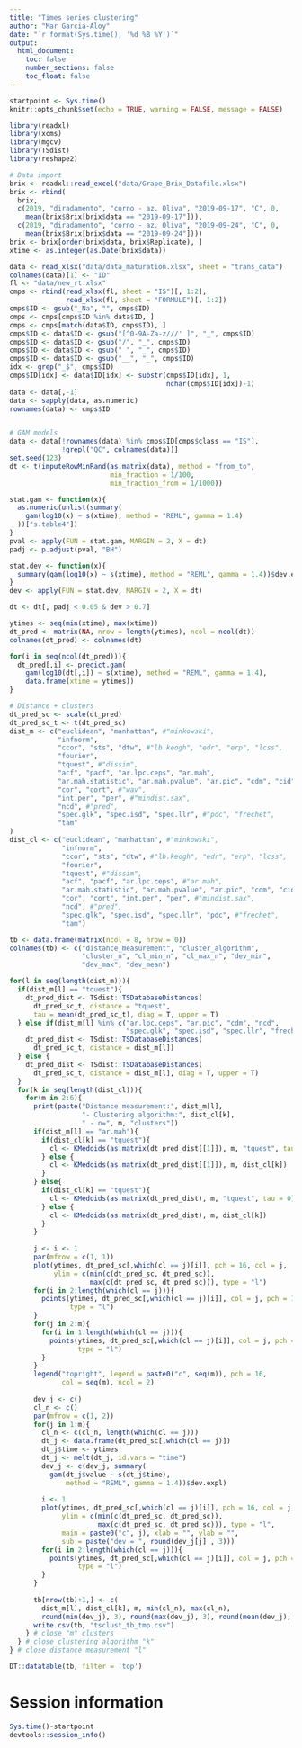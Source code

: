 ```yaml
---
title: "Times series clustering"
author: "Mar Garcia-Aloy"
date: "`r format(Sys.time(), '%d %B %Y')`"
output: 
  html_document:
    toc: false
    number_sections: false
    toc_float: false
---
```


```r
startpoint <- Sys.time()
knitr::opts_chunk$set(echo = TRUE, warning = FALSE, message = FALSE)
```

```r
library(readxl)
library(xcms)
library(mgcv)
library(TSdist)
library(reshape2)

# Data import
brix <- readxl::read_excel("data/Grape_Brix_Datafile.xlsx")
brix <- rbind(
  brix, 
  c(2019, "diradamento", "corno - az. Oliva", "2019-09-17", "C", 0, 
    mean(brix$Brix[brix$data == "2019-09-17"])),
  c(2019, "diradamento", "corno - az. Oliva", "2019-09-24", "C", 0, 
    mean(brix$Brix[brix$data == "2019-09-24"])))
brix <- brix[order(brix$data, brix$Replicate), ]
xtime <- as.integer(as.Date(brix$data))

data <- read_xlsx("data/data_maturation.xlsx", sheet = "trans_data")
colnames(data)[1] <- "ID"
fl <- "data/new_rt.xlsx"
cmps <- rbind(read_xlsx(fl, sheet = "IS")[, 1:2],
              read_xlsx(fl, sheet = "FORMULE")[, 1:2])
cmps$ID <- gsub("_Na", "", cmps$ID)
cmps <- cmps[cmps$ID %in% data$ID, ]
cmps <- cmps[match(data$ID, cmps$ID), ]
cmps$ID <- data$ID <- gsub("[^0-9A-Za-z///' ]", "_", cmps$ID)
cmps$ID <- data$ID <- gsub("/", "_", cmps$ID)
cmps$ID <- data$ID <- gsub(" ", "_", cmps$ID)
cmps$ID <- data$ID <- gsub("__", "_", cmps$ID)
idx <- grep("_$", cmps$ID)
cmps$ID[idx] <- data$ID[idx] <- substr(cmps$ID[idx], 1, 
                                       nchar(cmps$ID[idx])-1)
data <- data[,-1]
data <- sapply(data, as.numeric)
rownames(data) <- cmps$ID


# GAM models
data <- data[!rownames(data) %in% cmps$ID[cmps$class == "IS"], 
             !grepl("QC", colnames(data))]
set.seed(123)
dt <- t(imputeRowMinRand(as.matrix(data), method = "from_to",
                         min_fraction = 1/100,
                         min_fraction_from = 1/1000))

stat.gam <- function(x){
  as.numeric(unlist(summary(
    gam(log10(x) ~ s(xtime), method = "REML", gamma = 1.4)
  ))["s.table4"])
}
pval <- apply(FUN = stat.gam, MARGIN = 2, X = dt)
padj <- p.adjust(pval, "BH")

stat.dev <- function(x){
  summary(gam(log10(x) ~ s(xtime), method = "REML", gamma = 1.4))$dev.expl 
}
dev <- apply(FUN = stat.dev, MARGIN = 2, X = dt)

dt <- dt[, padj < 0.05 & dev > 0.7]

ytimes <- seq(min(xtime), max(xtime))
dt_pred <- matrix(NA, nrow = length(ytimes), ncol = ncol(dt))
colnames(dt_pred) <- colnames(dt)

for(i in seq(ncol(dt_pred))){
  dt_pred[,i] <- predict.gam(
    gam(log10(dt[,i]) ~ s(xtime), method = "REML", gamma = 1.4), 
    data.frame(xtime = ytimes))  
}

# Distance + clusters
dt_pred_sc <- scale(dt_pred)
dt_pred_sc_t <- t(dt_pred_sc)
dist_m <- c("euclidean", "manhattan", #"minkowski", 
            "infnorm", 
            "ccor", "sts", "dtw", #"lb.keogh", "edr", "erp", "lcss", 
            "fourier", 
            "tquest", #"dissim", 
            "acf", "pacf", "ar.lpc.ceps", "ar.mah", 
            "ar.mah.statistic", "ar.mah.pvalue", "ar.pic", "cdm", "cid", 
            "cor", "cort", #"wav", 
            "int.per", "per", #"mindist.sax", 
            "ncd", #"pred", 
            "spec.glk", "spec.isd", "spec.llr", #"pdc", "frechet", 
            "tam"
)
dist_cl <- c("euclidean", "manhattan", #"minkowski", 
             "infnorm", 
             "ccor", "sts", "dtw", #"lb.keogh", "edr", "erp", "lcss", 
             "fourier", 
             "tquest", #"dissim", 
             "acf", "pacf", "ar.lpc.ceps", #"ar.mah", 
             "ar.mah.statistic", "ar.mah.pvalue", "ar.pic", "cdm", "cid", 
             "cor", "cort", "int.per", "per", #"mindist.sax", 
             "ncd", #"pred", 
             "spec.glk", "spec.isd", "spec.llr", "pdc", #"frechet", 
             "tam")

tb <- data.frame(matrix(ncol = 8, nrow = 0))
colnames(tb) <- c("distance_measurement", "cluster_algorithm", 
                  "cluster_n", "cl_min_n", "cl_max_n", "dev_min", 
                  "dev_max", "dev_mean")
```


```r
for(l in seq(length(dist_m))){
  if(dist_m[l] == "tquest"){
    dt_pred_dist <- TSdist::TSDatabaseDistances(
      dt_pred_sc_t, distance = "tquest", 
      tau = mean(dt_pred_sc_t), diag = T, upper = T)
  } else if(dist_m[l] %in% c("ar.lpc.ceps", "ar.pic", "cdm", "ncd", 
                             "spec.glk", "spec.isd", "spec.llr", "frechet")){
    dt_pred_dist <- TSdist::TSDatabaseDistances(
      dt_pred_sc_t, distance = dist_m[l])
  } else {
    dt_pred_dist <- TSdist::TSDatabaseDistances(
      dt_pred_sc_t, distance = dist_m[l], diag = T, upper = T)
  }
  for(k in seq(length(dist_cl))){
    for(m in 2:6){
      print(paste("Distance measurement:", dist_m[l], 
                  "- Clustering algorithm:", dist_cl[k],
                  " - n=", m, "clusters"))
      if(dist_m[l] == "ar.mah"){
        if(dist_cl[k] == "tquest"){
          cl <- KMedoids(as.matrix(dt_pred_dist[[1]]), m, "tquest", tau = 0)
        } else {
          cl <- KMedoids(as.matrix(dt_pred_dist[[1]]), m, dist_cl[k])
        }
      } else{
        if(dist_cl[k] == "tquest"){
          cl <- KMedoids(as.matrix(dt_pred_dist), m, "tquest", tau = 0)
        } else {
          cl <- KMedoids(as.matrix(dt_pred_dist), m, dist_cl[k])
        }
      }
      
      j <- i <- 1
      par(mfrow = c(1, 1))
      plot(ytimes, dt_pred_sc[,which(cl == j)[i]], pch = 16, col = j, 
           ylim = c(min(c(dt_pred_sc, dt_pred_sc)), 
                    max(c(dt_pred_sc, dt_pred_sc))), type = "l")
      for(i in 2:length(which(cl == j))){
        points(ytimes, dt_pred_sc[,which(cl == j)[i]], col = j, pch = 16, 
               type = "l")
      }
      for(j in 2:m){
        for(i in 1:length(which(cl == j))){
          points(ytimes, dt_pred_sc[,which(cl == j)[i]], col = j, pch = 16, 
                 type = "l")
        }
      }
      legend("topright", legend = paste0("c", seq(m)), pch = 16, 
             col = seq(m), ncol = 2)
      
      dev_j <- c()
      cl_n <- c()
      par(mfrow = c(1, 2))
      for(j in 1:m){
        cl_n <- c(cl_n, length(which(cl == j)))
        dt_j <- data.frame(dt_pred_sc[,which(cl == j)])
        dt_j$time <- ytimes
        dt_j <- melt(dt_j, id.vars = "time")
        dev_j <- c(dev_j, summary(
          gam(dt_j$value ~ s(dt_j$time), 
              method = "REML", gamma = 1.4))$dev.expl)
        
        i <- 1
        plot(ytimes, dt_pred_sc[,which(cl == j)[i]], pch = 16, col = j, 
             ylim = c(min(c(dt_pred_sc, dt_pred_sc)), 
                      max(c(dt_pred_sc, dt_pred_sc))), type = "l", 
             main = paste0("c", j), xlab = "", ylab = "",
             sub = paste("dev = ", round(dev_j[j] , 3)))
        for(i in 2:length(which(cl == j))){
          points(ytimes, dt_pred_sc[,which(cl == j)[i]], col = j, pch = 16, 
                 type = "l")
        }
      }
      
      tb[nrow(tb)+1,] <- c(
        dist_m[l], dist_cl[k], m, min(cl_n), max(cl_n),
        round(min(dev_j), 3), round(max(dev_j), 3), round(mean(dev_j), 3))
      write.csv(tb, "tsclust_tb_tmp.csv")
    } # close "m" clusters
  } # close clustering algorithm "k"
} # close distance measurement "l"

DT::datatable(tb, filter = 'top')
```

# Session information

```r
Sys.time()-startpoint
devtools::session_info()
```
